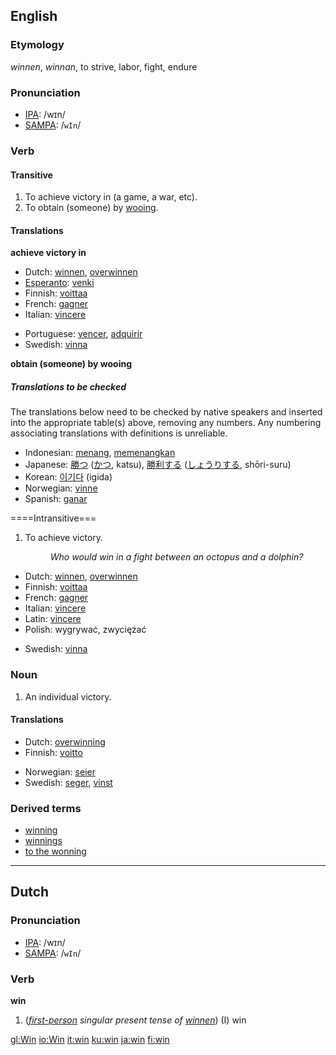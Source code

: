 ==English==
===Etymology===
{{OE.}} ''winnen'', {{AS.}} ''winnan'', to strive, labor, fight, endure

===Pronunciation===
*[[IPA]]: /wɪn/
*[[SAMPA]]: /<tt>wIn</tt>/

===Verb===
{{irregverb|'''to win'''|'''[[wins]]'''|'''[[won]]'''|'''[[won]]'''|[[winning]]'''}}

====Transitive====

#To achieve victory in (a game, a war, etc).
#To obtain (someone) by [[wooing]].

====Translations====

'''achieve victory in'''
{{top}}
*Dutch: [[winnen]], [[overwinnen]]
*[[Esperanto]]: [[venki]]
*Finnish: [[voittaa]]
*French: [[gagner]]
*Italian: [[vincere]]
{{mid}}
*Portuguese: [[vencer]], [[adquirir]]
*Swedish: [[vinna]]
{{bottom}}

'''obtain (someone) by wooing'''
{{top}}
{{mid}}
{{bottom}}

=====Translations to be checked=====
<!--Remove this section once all of the translations below have been moved into the tables above.-->
{{checktrans}}
The translations below need to be checked by native speakers and inserted into the appropriate table(s) above, removing any numbers.  Any numbering associating translations with definitions is unreliable.

*Indonesian: [[menang]], [[menang|memenangkan]]
*Japanese: [[勝つ]] ([[かつ]], katsu), [[勝利]]する ([[しょうり]]する, shōri-suru)
*Korean: [[이기다]] (igida)
*Norwegian: [[vinne]]
*Spanish: [[ganar]]

====Intransitive===

#To achieve victory.
#:''Who would win in a fight between an octopus and a dolphin?''

{{top}}
*Dutch: [[winnen]], [[overwinnen]]
*Finnish: [[voittaa]]
*French: [[gagner]]
*Italian: [[vincere]]
*Latin: [[vincere]]
*Polish: wygrywać, zwyciężać
{{mid}}
*Swedish: [[vinna]]
{{bottom}}

===Noun===
{{en-noun|win|wins}}

#An individual victory.

====Translations====
{{top}}
*Dutch: [[overwinning]] {{f}}
*Finnish: [[voitto]]
{{mid}}
*Norwegian: [[seier]] {{m}}
*Swedish: [[seger]], [[vinst]]
{{bottom}}

===Derived terms===
*[[winning]]<!--adjective-->
*[[winnings]]
*[[to the wonning]]

----

==Dutch==
===Pronunciation===
*[[IPA]]: /wɪn/
*[[SAMPA]]: /<tt>wIn</tt>/

===Verb===
'''win'''

#(''[[first-person]] singular present tense of [[winnen]]'')  (I) win

[[gl:Win]]
[[io:Win]]
[[it:win]]
[[ku:win]]
[[ja:win]]
[[fi:win]]